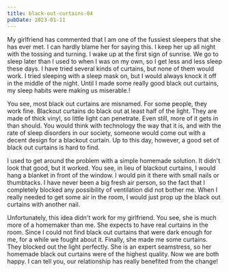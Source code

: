 ```yaml
---
title: black-out-curtains-04
pubDate: 2023-01-11
---
```


My girlfriend has commented that I am one of the fussiest sleepers that she has ever met. I can hardly blame her for saying this. I keep her up all night with the tossing and turning. I wake up at the first sign of sunrise. We go to sleep later than I used to when I was on my own, so I get less and less sleep these days. I have tried several kinds of curtains, but none of them would work. I tried sleeping with a sleep mask on, but I would always knock it off in the middle of the night.  Until I made some really good black out curtains, my sleep habits were making us miserable.!

You see, most black out curtains are misnamed. For some people, they work fine. Blackout curtains do black out at least half of the light. They are made of thick vinyl, so little light can penetrate. Even still, more of it gets in than should. You would think with technology the way that it is, and with the rate of sleep disorders in our society, someone would come out with a decent design for a blackout curtain. Up to this day, however, a good set of black out curtains is hard to find.

I used to get around the problem with a simple homemade solution. It didn't look that good, but it worked. You see, in lieu of blackout curtains, I would hang a blanket in front of the window. I would pin it there with small  nails or thumbtacks. I have never been a big fresh air person, so the fact that I completely blocked any possibility of ventilation did not bother me. When I really needed to get some air in the room, I would just prop up the black out curtains with another nail.

Unfortunately, this idea didn't work for my girlfriend. You see, she is much more of a homemaker than me. She expects to have real curtains in the room. Since I could not find black out curtains that  were dark enough for me, for a while we fought about it. Finally, she made me some curtains. They blocked out the light perfectly. She is an expert seamstress, so her homemade black out curtains were of the highest quality. Now we are both happy. I can tell you, our relationship has really benefited from the change!